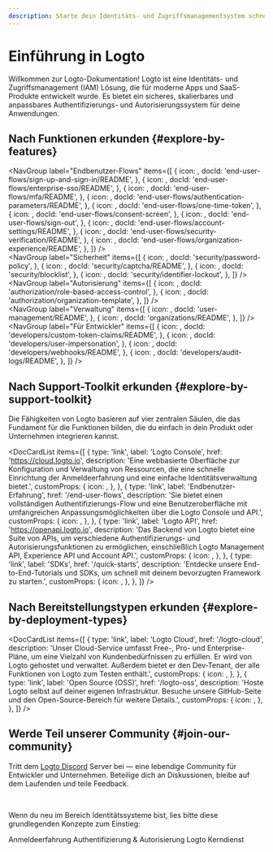 ```yaml
---
description: Starte dein Identitäts- und Zugriffsmanagementsystem schnell durch die Integration von Logto. Genieße Authentifizierung (Authentication), Autorisierung (Authorization) und Multi-Tenant-Management alles in einem.
---
```



# Einführung in Logto

Willkommen zur Logto-Dokumentation! Logto ist eine Identitäts- und Zugriffsmanagement (IAM) Lösung, die für moderne Apps und SaaS-Produkte entwickelt wurde. Es bietet ein sicheres, skalierbares und anpassbares Authentifizierungs- und Autorisierungssystem für deine Anwendungen.

## Nach Funktionen erkunden \{#explore-by-features}

<NavGroup
  label="Endbenutzer-Flows"
  items={[
    {
      icon: <SignInIcon />,
      docId: 'end-user-flows/sign-up-and-sign-in/README',
    },
    {
      icon: <SsoIcon />,
      docId: 'end-user-flows/enterprise-sso/README',
    },
    {
      icon: <LockIcon />,
      docId: 'end-user-flows/mfa/README',
    },
    {
      icon: <ScreenIcon />,
      docId: 'end-user-flows/authentication-parameters/README',
    },
    {
      icon: <LinkIcon />,
      docId: 'end-user-flows/one-time-token',
    },
    {
      icon: <SecurityIcon />,
      docId: 'end-user-flows/consent-screen',
    },
    {
      icon: <SignOutIcon />,
      docId: 'end-user-flows/sign-out',
    },
    {
      icon: <GearIcon />,
      docId: 'end-user-flows/account-settings/README',
    },
    {
      icon: <SecurityIcon />,
      docId: 'end-user-flows/security-verification/README',
    },
    {
      icon: <OrganizationIcon />,
      docId: 'end-user-flows/organization-experience/README',
    },
  ]}
/>
<br />
<NavGroup
  label="Sicherheit"
  items={[
    {
      icon: <KeyIcon />,
      docId: 'security/password-policy',
    },
    {
      icon: <CheckboxIcon />,
      docId: 'security/captcha/README',
    },
    {
      icon: <BlockUserIcon />,
      docId: 'security/blocklist',
    },
    {
      icon: <LockoutIcon />,
      docId: 'security/identifier-lockout',
    },
  ]}
/>
<br />
<NavGroup
  label="Autorisierung"
  items={[
    {
      icon: <AuthorizationIcon />,
      docId: 'authorization/role-based-access-control',
    },
    {
      icon: <AuthorizationIcon />,
      docId: 'authorization/organization-template',
    },
  ]}
/>
<br />
<NavGroup
  label="Verwaltung"
  items={[
    {
      icon: <UserManagementIcon />,
      docId: 'user-management/README',
    },
    {
      icon: <OrganizationIcon />,
      docId: 'organizations/README',
    },
  ]}
/>
<br />
<NavGroup
  label="Für Entwickler"
  items={[
    {
      icon: <GearPlusIcon />,
      docId: 'developers/custom-token-claims/README',
    },
    {
      icon: <ImpersonationIcon />,
      docId: 'developers/user-impersonation',
    },
    {
      icon: <WebhookIcon />,
      docId: 'developers/webhooks/README',
    },
    {
      icon: <AuditLogIcon />,
      docId: 'developers/audit-logs/README',
    },
  ]}
/>

## Nach Support-Toolkit erkunden \{#explore-by-support-toolkit}

Die Fähigkeiten von Logto basieren auf vier zentralen Säulen, die das Fundament für die Funktionen bilden, die du einfach in dein Produkt oder Unternehmen integrieren kannst.

<DocCardList
  items={[
    {
      type: 'link',
      label: 'Logto Console',
      href: 'https://cloud.logto.io',
      description:
        'Eine webbasierte Oberfläche zur Konfiguration und Verwaltung von Ressourcen, die eine schnelle Einrichtung der Anmeldeerfahrung und eine einfache Identitätsverwaltung bietet.',
      customProps: {
        icon: <LogtoConsoleIcon />,
      },
    },
    {
      type: 'link',
      label: 'Endbenutzer-Erfahrung',
      href: '/end-user-flows',
      description:
        'Sie bietet einen vollständigen Authentifizierungs-Flow und eine Benutzeroberfläche mit umfangreichen Anpassungsmöglichkeiten über die Logto Console und API.',
      customProps: {
        icon: <ExperienceIcon />,
      },
    },
    {
      type: 'link',
      label: 'Logto API',
      href: 'https://openapi.logto.io',
      description:
        'Das Backend von Logto bietet eine Suite von APIs, um verschiedene Authentifizierungs- und Autorisierungsfunktionen zu ermöglichen, einschließlich Logto Management API, Experience API und Account API.',
      customProps: {
        icon: <LogtoApiIcon />,
      },
    },
    {
      type: 'link',
      label: 'SDKs',
      href: '/quick-starts',
      description:
        'Entdecke unsere End-to-End-Tutorials und SDKs, um schnell mit deinem bevorzugten Framework zu starten.',
      customProps: {
        icon: <SdkIcon />,
      },
    },
  ]}
/>

## Nach Bereitstellungstypen erkunden \{#explore-by-deployment-types}

<DocCardList
  items={[
    {
      type: 'link',
      label: 'Logto Cloud',
      href: '/logto-cloud',
      description:
        'Unser Cloud-Service umfasst Free-, Pro- und Enterprise-Pläne, um eine Vielzahl von Kundenbedürfnissen zu erfüllen. Er wird von Logto gehostet und verwaltet. Außerdem bietet er den Dev-Tenant, der alle Funktionen von Logto zum Testen enthält.',
      customProps: {
        icon: <CloudIcon />,
      },
    },
    {
      type: 'link',
      label: 'Open Source (OSS)',
      href: '/logto-oss',
      description:
        'Hoste Logto selbst auf deiner eigenen Infrastruktur. Besuche unsere GitHub-Seite und den Open-Source-Bereich für weitere Details.',
      customProps: {
        icon: <OpenSourceIcon />,
      },
    },
  ]}
/>

## Werde Teil unserer Community \{#join-our-community}

Tritt dem [Logto Discord](https://discord.com/invite/UEPaF3j5e6) Server bei — eine lebendige Community für Entwickler und Unternehmen. Beteilige dich an Diskussionen, bleibe auf dem Laufenden und teile Feedback.

<br />

Wenn du neu im Bereich Identitätssysteme bist, lies bitte diese grundlegenden Konzepte zum Einstieg:

<Url href="/concepts/sign-in-experience">Anmeldeerfahrung</Url>
<Url href="/concepts/authn-vs-authz">Authentifizierung & Autorisierung</Url>
<Url href="/concepts/core-service">Logto Kerndienst</Url>

